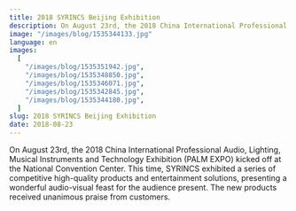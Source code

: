 ```yaml
---
title: 2018 SYRINCS Beijing Exhibition
description: On August 23rd, the 2018 China International Professional Audio, Lighting, Musical Instruments and Technology Exhibition (PALM EXPO) kicked off at the National Convention Center. This time, SYRINCS exhibited a series of competitive high-quality products and entertainment solutions, presenting a wonderful audio-visual feast for the audience present. The new products received unanimous praise from customers.
image: "/images/blog/1535344133.jpg"
language: en
images:
  [
    "/images/blog/1535351942.jpg",
    "/images/blog/1535348850.jpg",
    "/images/blog/1535346071.jpg",
    "/images/blog/1535342845.jpg",
    "/images/blog/1535344180.jpg",
  ]
slug: 2018 SYRINCS Beijing Exhibition
date: 2018-08-23
---
```


On August 23rd, the 2018 China International Professional Audio, Lighting, Musical Instruments and Technology Exhibition (PALM EXPO) kicked off at the National Convention Center. This time, SYRINCS exhibited a series of competitive high-quality products and entertainment solutions, presenting a wonderful audio-visual feast for the audience present. The new products received unanimous praise from customers.
